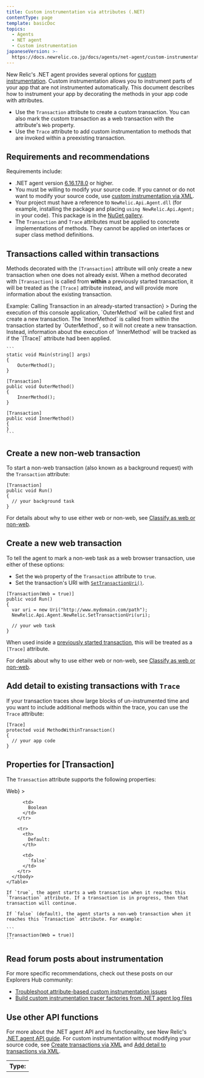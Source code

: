 ```yaml
---
title: Custom instrumentation via attributes (.NET)
contentType: page
template: basicDoc
topics:
  - Agents
  - NET agent
  - Custom instrumentation
japaneseVersion: >-
  https://docs.newrelic.co.jp/docs/agents/net-agent/custom-instrumentation/custom-instrumentation-attributes-net
---
```


New Relic's .NET agent provides several options for [custom instrumentation](/docs/agents/net-agent/instrumentation/net-custom-instrumentation). Custom instrumentation allows you to instrument parts of your app that are not instrumented automatically. This document describes how to instrument your app by decorating the methods in your app code with attributes.

* Use the `Transaction` attribute to create a custom transaction. You can also mark the custom transaction as a web transaction with the attribute's `Web` property.
* Use the `Trace` attribute to add custom instrumentation to methods that are invoked within a preexisting transaction.

## Requirements and recommendations

Requirements include:

* .NET agent version [6.16.178.0](https://docs.newrelic.com/docs/release-notes/agent-release-notes/net-release-notes/net-agent-6161780) or higher.
* You must be willing to modify your source code. If you cannot or do not want to modify your source code, use [custom instrumentation via XML](/docs/agents/net-agent/custom-instrumentation/custom-instrumentation-xml-net).
* Your project must have a reference to `NewRelic.Api.Agent.dll` (for example, installing the package and placing `using NewRelic.Api.Agent;` in your code). This package is in the [NuGet gallery](https://www.nuget.org/packages/NewRelic.Agent.Api/).
* The `Transaction` and `Trace` attributes must be applied to concrete implementations of methods. They cannot be applied on interfaces or super class method definitions.

## Transactions called within transactions

Methods decorated with the `[Transaction]` attribute will only create a new transaction when one does not already exist. When a method decorated with `[Transaction]` is called from **within** a previously started transaction, it will be treated as the `[Trace]` attribute instead, and will provide more information about the existing transaction.

<CollapserGroup>
  <Collapser
    id="example-tx-vs-trace"
    title={<>Example: Calling <InlineCode>Transaction</InlineCode> in an already-started transaction</>}
  >
    During the execution of this console application, `OuterMethod` will be called first and create a new transaction. The `InnerMethod` is called from within the transaction started by `OuterMethod`, so it will not create a new transaction. Instead, information about the execution of `InnerMethod` will be tracked as if the `[Trace]` attribute had been applied.

    ```
    static void Main(string[] args)
    {
        OuterMethod();
    }

    [Transaction]
    public void OuterMethod()
    {
        InnerMethod();
    }

    [Transaction]
    public void InnerMethod()
    {
    }
    ```
  </Collapser>
</CollapserGroup>

## Create a new non-web transaction

To start a non-web transaction (also known as a background request) with the `Transaction` attribute:

```
[Transaction]
public void Run()
{
  // your background task
}
```

For details about why to use either web or non-web, see [Classify as web or non-web](/docs/agents/net-agent/custom-instrumentation/introduction-net-custom-instrumentation#web-background).

## Create a new web transaction

To tell the agent to mark a non-web task as a web browser transaction, use either of these options:

* Set the `Web` property of the `Transaction` attribute to `true`.
* Set the transaction's URI with [`SetTransactionUri()`](/docs/agents/net-agent/net-agent-api).

```
[Transaction(Web = true)]
public void Run()
{
  var uri = new Uri("http://www.mydomain.com/path");
  NewRelic.Api.Agent.NewRelic.SetTransactionUri(uri);
  
  // your web task
}
```

When used inside a [previously started transaction](#tx-vs-trace), this will be treated as a `[Trace]` attribute.

For details about why to use either web or non-web, see [Classify as web or non-web](/docs/agents/net-agent/custom-instrumentation/introduction-net-custom-instrumentation#web-background).

## Add detail to existing transactions with `Trace`

If your transaction traces show large blocks of un-instrumented time and you want to include additional methods within the trace, you can use the `Trace` attribute:

```
[Trace]
protected void MethodWithinTransaction()
{
  // your app code
}
```

## Properties for \[Transaction]

The `Transaction` attribute supports the following properties:

<CollapserGroup>
  <Collapser
    id="trace-dispatcher"
    title={<InlineCode>Web</InlineCode>}
  >
    <Table>
      <tbody>
        <tr>
          <th>
            Type:
          </th>

          <td>
            Boolean
          </td>
        </tr>

        <tr>
          <th>
            Default:
          </th>

          <td>
            `false`
          </td>
        </tr>
      </tbody>
    </Table>

    If `true`, the agent starts a web transaction when it reaches this `Transaction` attribute. If a transaction is in progress, then that transaction will continue.

    If `false` (default), the agent starts a non-web transaction when it reaches this `Transaction` attribute. For example:

    ```
    [Transaction(Web = true)]
    ```
  </Collapser>
</CollapserGroup>

## Read forum posts about instrumentation

For more specific recommendations, check out these posts on our Explorers Hub community:

* [Troubleshoot attribute-based custom instrumentation issues](https://discuss.newrelic.com/t/relic-solution-troubleshooting-attribute-based-custom-instrumentation-issues/68726)
* [Build custom instrumentation tracer factories from .NET agent log files](https://discuss.newrelic.com/t/relic-solution-troubleshooting-attribute-based-custom-instrumentation-issues/68726)

## Use other API functions

For more about the .NET agent API and its functionality, see New Relic's [.NET agent API guide](/docs/agents/net-agent/api-guides/guide-using-net-agent-api). For custom instrumentation without modifying your source code, see [Create transactions via XML](/docs/agents/net-agent/instrumentation/net-custom-transactions) and [Add detail to transactions via XML](/docs/agents/net-agent/custom-instrumentation/add-detail-transactions-xml-net).
